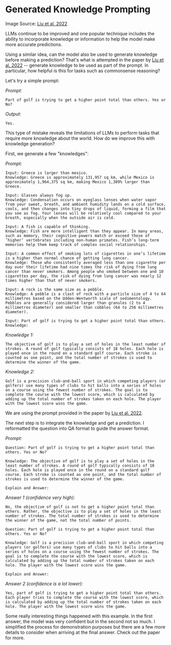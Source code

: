# Generated Knowledge Prompting


<Screenshot src={GENKNOW} alt="GENKNOW" />

Image Source: [Liu et al. 2022](https://arxiv.org/pdf/2110.08387.pdf)

LLMs continue to be improved and one popular technique includes the ability to incorporate knowledge or information to help the model make more accurate predictions. 

Using a similar idea, can the model also be used to generate knowledge before making a prediction? That's what is attempted in the paper by [Liu et al. 2022](https://arxiv.org/pdf/2110.08387.pdf) -- generate knowledge to be used as part of the prompt. In particular, how helpful is this for tasks such as commonsense reasoning?

Let's try a simple prompt:

*Prompt:*
```
Part of golf is trying to get a higher point total than others. Yes or No?
```

*Output:*
```
Yes.
```

This type of mistake reveals the limitations of LLMs to perform tasks that require more knowledge about the world. How do we improve this with knowledge generation?

First, we generate a few "knowledges":

*Prompt:*
```
Input: Greece is larger than mexico.
Knowledge: Greece is approximately 131,957 sq km, while Mexico is approximately 1,964,375 sq km, making Mexico 1,389% larger than Greece.

Input: Glasses always fog up.
Knowledge: Condensation occurs on eyeglass lenses when water vapor from your sweat, breath, and ambient humidity lands on a cold surface, cools, and then changes into tiny drops of liquid, forming a film that you see as fog. Your lenses will be relatively cool compared to your breath, especially when the outside air is cold.

Input: A fish is capable of thinking.
Knowledge: Fish are more intelligent than they appear. In many areas, such as memory, their cognitive powers match or exceed those of ’higher’ vertebrates including non-human primates. Fish’s long-term memories help them keep track of complex social relationships.

Input: A common effect of smoking lots of cigarettes in one’s lifetime is a higher than normal chance of getting lung cancer.
Knowledge: Those who consistently averaged less than one cigarette per day over their lifetime had nine times the risk of dying from lung cancer than never smokers. Among people who smoked between one and 10 cigarettes per day, the risk of dying from lung cancer was nearly 12 times higher than that of never smokers.

Input: A rock is the same size as a pebble.
Knowledge: A pebble is a clast of rock with a particle size of 4 to 64 millimetres based on the Udden-Wentworth scale of sedimentology. Pebbles are generally considered larger than granules (2 to 4 millimetres diameter) and smaller than cobbles (64 to 256 millimetres diameter).

Input: Part of golf is trying to get a higher point total than others.
Knowledge:
```

*Knowledge 1:*
```
The objective of golf is to play a set of holes in the least number of strokes. A round of golf typically consists of 18 holes. Each hole is played once in the round on a standard golf course. Each stroke is counted as one point, and the total number of strokes is used to determine the winner of the game.
```

*Knowledge 2:*
```
Golf is a precision club-and-ball sport in which competing players (or golfers) use many types of clubs to hit balls into a series of holes on a course using the fewest number of strokes. The goal is to complete the course with the lowest score, which is calculated by adding up the total number of strokes taken on each hole. The player with the lowest score wins the game.
```

We are using the prompt provided in the paper by [Liu et al. 2022](https://arxiv.org/pdf/2110.08387.pdf).

The next step is to integrate the knowledge and get a prediction. I reformatted the question into QA format to guide the answer format.

*Prompt:*
```
Question: Part of golf is trying to get a higher point total than others. Yes or No?

Knowledge: The objective of golf is to play a set of holes in the least number of strokes. A round of golf typically consists of 18 holes. Each hole is played once in the round on a standard golf course. Each stroke is counted as one point, and the total number of strokes is used to determine the winner of the game.

Explain and Answer: 
```

*Answer 1 (confidence very high):*
```
No, the objective of golf is not to get a higher point total than others. Rather, the objective is to play a set of holes in the least number of strokes. The total number of strokes is used to determine the winner of the game, not the total number of points.
```

```
Question: Part of golf is trying to get a higher point total than others. Yes or No?

Knowledge: Golf is a precision club-and-ball sport in which competing players (or golfers) use many types of clubs to hit balls into a series of holes on a course using the fewest number of strokes. The goal is to complete the course with the lowest score, which is calculated by adding up the total number of strokes taken on each hole. The player with the lowest score wins the game.

Explain and Answer:
```

*Answer 2 (confidence is a lot lower):*
```
Yes, part of golf is trying to get a higher point total than others. Each player tries to complete the course with the lowest score, which is calculated by adding up the total number of strokes taken on each hole. The player with the lowest score wins the game.
```

Some really interesting things happened with this example. In the first answer, the model was very confident but in the second not so much. I simplified the process for demonstration purposes but there are a few more details to consider when arriving at the final answer. Check out the paper for more.

